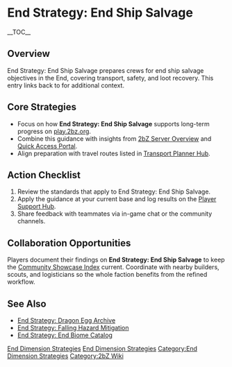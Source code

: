 {{Short description|End Strategy: End Ship Salvage prepares crews for end ship salvage objectives in the End, covering transport, safety, and loot recovery}}
= End Strategy: End Ship Salvage =
{{2bZ Navbox}}
__TOC__

== Overview ==
End Strategy: End Ship Salvage prepares crews for end ship salvage objectives in the End,
covering transport, safety, and loot recovery. This entry links back to [[Category:End
Dimension Strategies|End Dimension Strategies]] for additional context.

== Core Strategies ==
* Focus on how '''End Strategy: End Ship Salvage''' supports long-term progress on [[play.2bz.org]].
* Combine this guidance with insights from [[2bZ Server Overview]] and [[Quick Access Portal]].
* Align preparation with travel routes listed in [[Transport Planner Hub]].

== Action Checklist ==
# Review the [[Category:End Dimension Strategies|End Dimension Strategies]] standards that apply to End Strategy: End Ship Salvage.
# Apply the guidance at your current base and log results on the [[Player Support Hub]].
# Share feedback with teammates via in-game chat or the community channels.

== Collaboration Opportunities ==
Players document their findings on '''End Strategy: End Ship Salvage''' to keep the
[[Community Showcase Index]] current. Coordinate with nearby builders, scouts, and
logisticians so the whole faction benefits from the refined workflow.

== See Also ==
* [[End Strategy: Dragon Egg Archive]]
* [[End Strategy: Falling Hazard Mitigation]]
* [[End Strategy: End Biome Catalog]]

[[Category:End Dimension Strategies]]
[[Category:2bZ Wiki]]
